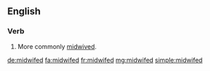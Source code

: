 ==English==

===Verb===
{{head|en}}

# {{context|rare|lang=en}} {{en-past of|midwife}} More commonly [[midwived]].

[[de:midwifed]]
[[fa:midwifed]]
[[fr:midwifed]]
[[mg:midwifed]]
[[simple:midwifed]]